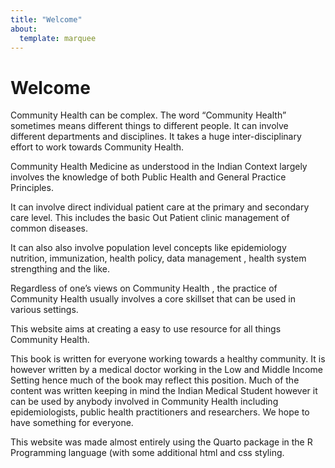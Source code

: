 ```yaml
---
title: "Welcome"
about:
  template: marquee
---
```


# Welcome {.unnumbered}

Community Health can be complex. The word "Community Health" sometimes means different things to different people. It can involve different departments and disciplines. It takes a huge inter-disciplinary effort to work towards Community Health.

Community Health Medicine as understood in the Indian Context largely involves the knowledge of both Public Health and General Practice Principles.

It can involve direct individual patient care at the primary and secondary care level. This includes the basic Out Patient clinic management of common diseases.

It can also also involve population level concepts like epidemiology nutrition, immunization, health policy, data management , health system strengthing and the like.

Regardless of one's views on Community Health , the practice of Community Health usually involves a core skillset that can be used in various settings.

This website aims at creating a easy to use resource for all things Community Health.

This book is written for everyone working towards a healthy community. It is however written by a medical doctor working in the Low and Middle Income Setting hence much of the book may reflect this position. Much of the content was written keeping in mind the Indian Medical Student however it can be used by anybody involved in Community Health including epidemiologists, public health practitioners and researchers. We hope to have something for everyone.

::: callout-note
This website was made almost entirely using the Quarto package in the R Programming language (with some additional html and css styling.
:::

